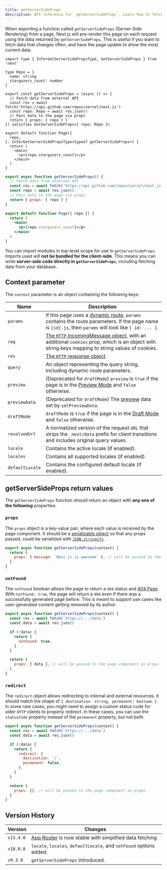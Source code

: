 ```yaml
---
title: getServerSideProps
description: API reference for `getServerSideProps`. Learn how to fetch data on each request with Next.js.
---
```


When exporting a function called `getServerSideProps` (Server-Side Rendering) from a page, Next.js will pre-render this page on each request using the data returned by `getServerSideProps`. This is useful if you want to fetch data that changes often, and have the page update to show the most current data.

```tsx filename="pages/index.tsx" switcher
import type { InferGetServerSidePropsType, GetServerSideProps } from 'next'

type Repo = {
  name: string
  stargazers_count: number
}

export const getServerSideProps = (async () => {
  // Fetch data from external API
  const res = await fetch('https://api.github.com/repos/vercel/next.js')
  const repo: Repo = await res.json()
  // Pass data to the page via props
  return { props: { repo } }
}) satisfies GetServerSideProps<{ repo: Repo }>

export default function Page({
  repo,
}: InferGetServerSidePropsType<typeof getServerSideProps>) {
  return (
    <main>
      <p>{repo.stargazers_count}</p>
    </main>
  )
}
```

```jsx filename="pages/index.js" switcher
export async function getServerSideProps() {
  // Fetch data from external API
  const res = await fetch('https://api.github.com/repos/vercel/next.js')
  const repo = await res.json()
  // Pass data to the page via props
  return { props: { repo } }
}

export default function Page({ repo }) {
  return (
    <main>
      <p>{repo.stargazers_count}</p>
    </main>
  )
}
```

You can import modules in top-level scope for use in `getServerSideProps`. Imports used will **not be bundled for the client-side**. This means you can write **server-side code directly in `getServerSideProps`**, including fetching data from your database.

## Context parameter

The `context` parameter is an object containing the following keys:

| Name            | Description                                                                                                                                                                                                           |
| --------------- | --------------------------------------------------------------------------------------------------------------------------------------------------------------------------------------------------------------------- |
| `params`        | If this page uses a [dynamic route](/docs/content/pages/building-your-application/routing/dynamic-routes), `params` contains the route parameters. If the page name is `[id].js`, then `params` will look like `{ id: ... }`. |
| `req`           | [The `HTTP` IncomingMessage object](https://nodejs.org/api/http.html#http_class_http_incomingmessage), with an additional `cookies` prop, which is an object with string keys mapping to string values of cookies.    |
| `res`           | [The `HTTP` response object](https://nodejs.org/api/http.html#http_class_http_serverresponse).                                                                                                                        |
| `query`         | An object representing the query string, including dynamic route parameters.                                                                                                                                          |
| `preview`       | (Deprecated for `draftMode`) `preview` is `true` if the page is in the [Preview Mode](/docs/content/pages/building-your-application/configuring/preview-mode) and `false` otherwise.                                          |
| `previewData`   | (Deprecated for `draftMode`) The [preview](/docs/content/pages/building-your-application/configuring/preview-mode) data set by `setPreviewData`.                                                                              |
| `draftMode`     | `draftMode` is `true` if the page is in the [Draft Mode](/docs/content/pages/building-your-application/configuring/draft-mode) and `false` otherwise.                                                                         |
| `resolvedUrl`   | A normalized version of the request `URL` that strips the `_next/data` prefix for client transitions and includes original query values.                                                                              |
| `locale`        | Contains the active locale (if enabled).                                                                                                                                                                              |
| `locales`       | Contains all supported locales (if enabled).                                                                                                                                                                          |
| `defaultLocale` | Contains the configured default locale (if enabled).                                                                                                                                                                  |

## getServerSideProps return values

The `getServerSideProps` function should return an object with **any one of the following** properties:

### `props`

The `props` object is a key-value pair, where each value is received by the page component. It should be a [serializable object](https://developer.mozilla.org/docs/Glossary/Serialization) so that any props passed, could be serialized with [`JSON.stringify`](https://developer.mozilla.org/docs/Web/JavaScript/Reference/Global_Objects/JSON/stringify).

```jsx
export async function getServerSideProps(context) {
  return {
    props: { message: `Next.js is awesome` }, // will be passed to the page component as props
  }
}
```

### `notFound`

The `notFound` boolean allows the page to return a `404` status and [404 Page](/docs/content/pages/building-your-application/routing/custom-error#404-page). With `notFound: true`, the page will return a `404` even if there was a successfully generated page before. This is meant to support use cases like user-generated content getting removed by its author.

```js
export async function getServerSideProps(context) {
  const res = await fetch(`https://.../data`)
  const data = await res.json()

  if (!data) {
    return {
      notFound: true,
    }
  }

  return {
    props: { data }, // will be passed to the page component as props
  }
}
```

### `redirect`

The `redirect` object allows redirecting to internal and external resources. It should match the shape of `{ destination: string, permanent: boolean }`. In some rare cases, you might need to assign a custom status code for older `HTTP` clients to properly redirect. In these cases, you can use the `statusCode` property instead of the `permanent` property, but not both.

```js
export async function getServerSideProps(context) {
  const res = await fetch(`https://.../data`)
  const data = await res.json()

  if (!data) {
    return {
      redirect: {
        destination: '/',
        permanent: false,
      },
    }
  }

  return {
    props: {}, // will be passed to the page component as props
  }
}
```

## Version History

| Version   | Changes                                                                                                     |
| --------- | ----------------------------------------------------------------------------------------------------------- |
| `v13.4.0` | [App Router](/docs/content/app/building-your-application/data-fetching) is now stable with simplified data fetching |
| `v10.0.0` | `locale`, `locales`, `defaultLocale`, and `notFound` options added.                                         |
| `v9.3.0`  | `getServerSideProps` introduced.                                                                            |
